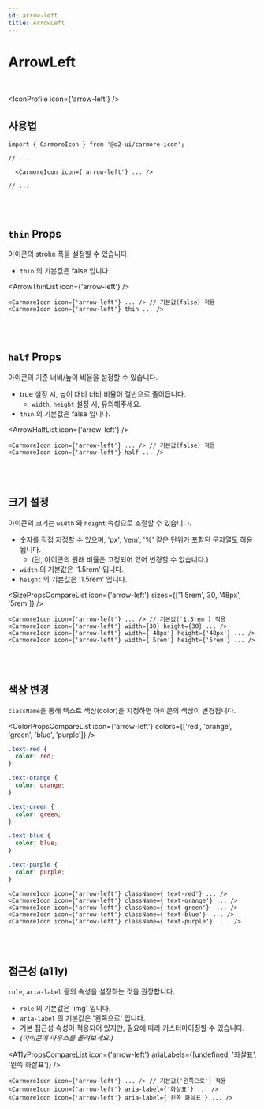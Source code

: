```yaml
---
id: arrow-left
title: ArrowLeft
---
```




# ArrowLeft

<br />

<IconProfile icon={'arrow-left'} />

## 사용법

```tsx
import { CarmoreIcon } from '@o2-ui/carmore-icon';

// ...

  <CarmoreIcon icon={'arrow-left'} ... />

// ...
```

<br />
<br />

## `thin` Props

아이콘의 stroke 폭을 설정할 수 있습니다.

- `thin` 의 기본값은 false 입니다.

<ArrowThinList icon={'arrow-left'} />
```tsx
<CarmoreIcon icon={'arrow-left'} ... /> // 기본값(false) 적용
<CarmoreIcon icon={'arrow-left'} thin ... />
```

<br />
<br />

## `half` Props

아이콘의 기준 너비/높이 비율을 설정할 수 있습니다.

- true 설정 시, 높이 대비 너비 비율이 절반으로 줄어듭니다.
  - `width`, `height` 설정 시, 유의해주세요.
- `thin` 의 기본값은 false 입니다.

<ArrowHalfList icon={'arrow-left'} />
```tsx
<CarmoreIcon icon={'arrow-left'} ... /> // 기본값(false) 적용
<CarmoreIcon icon={'arrow-left'} half ... />
```

<br />
<br />

## 크기 설정

아이콘의 크기는 `width` 와 `height` 속성으로 조절할 수 있습니다.

- 숫자를 직접 지정할 수 있으며, 'px', 'rem', '%' 같은 단위가 포함된 문자열도 허용됩니다.
  - (단, 아이콘의 원래 비율은 고정되어 있어 변경할 수 없습니다.)
- `width` 의 기본값은 '1.5rem' 입니다.
- `height` 의 기본값은 '1.5rem' 입니다.

<SizePropsCompareList icon={'arrow-left'} sizes={['1.5rem', 30, '48px', '5rem']} />

```tsx
<CarmoreIcon icon={'arrow-left'} ... /> // 기본값('1.5rem') 적용
<CarmoreIcon icon={'arrow-left'} width={30} height={30} ... />
<CarmoreIcon icon={'arrow-left'} width={'48px'} height={'48px'} ... />
<CarmoreIcon icon={'arrow-left'} width={'5rem'} height={'5rem'} ... />
```

<br />
<br />

## 색상 변경

`className`을 통해 텍스트 색상(color)을 지정하면 아이콘의 색상이 변경됩니다.

<ColorPropsCompareList icon={'arrow-left'} colors={['red', 'orange', 'green', 'blue', 'purple']} />

```css
.text-red {
  color: red;
}

.text-orange {
  color: orange;
}

.text-green {
  color: green;
}

.text-blue {
  color: blue;
}

.text-purple {
  color: purple;
}
```

```tsx
<CarmoreIcon icon={'arrow-left'} className={'text-red'} ... />
<CarmoreIcon icon={'arrow-left'} className={'text-orange'} ... />
<CarmoreIcon icon={'arrow-left'} className={'text-green'}  ... />
<CarmoreIcon icon={'arrow-left'} className={'text-blue'}  ... />
<CarmoreIcon icon={'arrow-left'} className={'text-purple'}  ... />
```

<br />
<br />

## 접근성 (a11y)

`role`, `aria-label` 등의 속성을 설정하는 것을 권장합니다.

- `role` 의 기본값은 'img' 입니다.
- `aria-label` 의 기본값은 '왼쪽으로' 입니다.
- 기본 접근성 속성이 적용되어 있지만, 필요에 따라 커스터마이징할 수 있습니다.
- _(아이콘에 마우스를 올려보세요.)_

<A11yPropsCompareList icon={'arrow-left'} ariaLabels={[undefined, '화살표', '왼쪽 화살표']} />

```tsx
<CarmoreIcon icon={'arrow-left'} ... /> // 기본값('왼쪽으로') 적용
<CarmoreIcon icon={'arrow-left'} aria-label={'화살표'} ... />
<CarmoreIcon icon={'arrow-left'} aria-label={'왼쪽 화살표'} ... />
```
